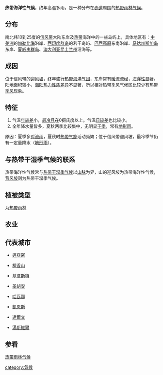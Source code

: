 '''热带海洋性气候'''，终年高温多雨，是一种分布在[[赤道|赤道]]周围的[[热带雨林气候|热带雨林气候]]。

==分布==
南北纬10到25度的[[信风带|信风带]]大陆东岸及[[热带|热带]]海洋中的一些岛屿上，具体地区有：[[中美洲|中美洲]]的[[加勒比海|加勒比海]]沿岸、[[西印度群岛|西印度群岛]]的若干岛屿、[[巴西高原|巴西高原]]东南沿岸、[[马达加斯加岛|马达加斯加岛]]东岸、[[夏威夷群岛|夏威夷群岛]]、[[澳大利亚|澳大利亚]][[昆士兰州|昆士兰州]]沿海等。

==成因==

位于信风带的[[迎风坡|迎风坡]]，终年盛行[[热带海洋气团|热带海洋气团]]，东岸常有[[暖流|暖流]]流经，[[海洋性|海洋性]]显著。<br>
陆地面积较小，[[海陆热力性质差异|海陆热力性质差异]]不显著，所以相对热带季风气候区比较少有热带[[季风|季风]]现象。

==特征==
#气温[[年较差|年较差]]小，[[最冷月|最冷月]]在0摄氏度以上。气温[[日较差|日较差]]也比较小。
#全年降水量皆多，夏秋两季比较集中，无明显[[干季|干季]]，常有[[地形雨|地形雨]]。
原因：夏季多[[对流雨|对流雨]]，夏秋时[[热带气旋|热带气旋]]活动频繁；位于信风带迎风坡，最冷季节仍有一定量降水（[[地形雨|地形雨]]）。

==与热带干湿季气候的联系==
热带海洋性气候常与[[热带干湿季气候|热带干湿季气候]]以[[山脉|山脉]]为界，山的迎风坡为热带海洋性气候，[[背风坡|背风坡]]则为热带干湿季气候。

==植被类型==
为[[热带雨林|热带雨林]]
==农业==
==代表城市==
*{{USA}} [[邁亞密|邁亞密]]
*{{USA}} [[檀香山|檀香山]]
*{{USA}} [[基韋斯特_(佛羅里達州)|基韋斯特]] 
*{{PUR}} [[圣胡安_(波多黎各)|圣胡安]]
*{{CUB}} [[哈瓦那|哈瓦那]]
*{{AUS}} [[凱恩斯_(昆士蘭州)|凱恩斯]]
*{{AUS}} [[達爾文_(澳大利亞)|達爾文]]
*{{AUS}} [[湯斯維爾_(昆士蘭州)|湯斯維爾]]

==参看==
[[热带雨林气候|热带雨林气候]]

{{周淑贞气候分类}}
{{中国大陆中学教材所采用的气候分类法}}
[[category:氣候|category:氣候]]